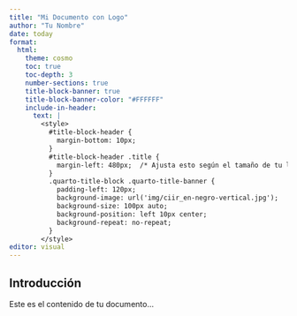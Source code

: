 ```yaml
---
title: "Mi Documento con Logo"
author: "Tu Nombre"
date: today
format:
  html:
    theme: cosmo
    toc: true
    toc-depth: 3
    number-sections: true
    title-block-banner: true
    title-block-banner-color: "#FFFFFF"
    include-in-header:
      text: |
        <style>
          #title-block-header {
            margin-bottom: 10px;
          }
          #title-block-header .title {
            margin-left: 480px;  /* Ajusta esto según el tamaño de tu logo */
          }
          .quarto-title-block .quarto-title-banner {
            padding-left: 120px;
            background-image: url('img/ciir_en-negro-vertical.jpg');
            background-size: 100px auto;
            background-position: left 10px center;
            background-repeat: no-repeat;
          }
        </style>
editor: visual
---
```


## Introducción

Este es el contenido de tu documento...
